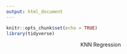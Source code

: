 ```yaml
---
output: html_document
---
```


```r
knitr::opts_chunk$set(echo = TRUE)
library(tidyverse)
```

<p id = "title">KNN Regression</p>

<br><br>



<style>
#title{
margin: auto;
text-align: center;
}


</style>